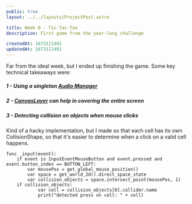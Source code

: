 ```yaml
---
public: true
layout: ../../layouts/ProjectPost.astro

title: Week 0 - Tic-Tac-Toe
description: First game from the year-long challenge

createdAt: 1673111491
updatedAt: 1673111491
---
```


<Game />

Far from the ideal week, but I ended up finishing the game.
Some key technical takeaways were:

##### 1 - Using a singleton [Audio Manager](https://kidscancode.org/godot_recipes/3.x/audio/audio_manager/)
##### 2 - [CanvasLayer](https://docs.godotengine.org/en/3.0/classes/class_canvaslayer.html) can help in covering the entire screen
##### 3 - Detecting collision on objects when mouse clicks
Kind of a hacky implementation, but I made so that each cell has its own CollisionShape, so that it's easier
to determine when a click on a valid cell happens.
```gdscript
func _input(event):
	if event is InputEventMouseButton and event.pressed and event.button_index == BUTTON_LEFT:
		var mousePos = get_global_mouse_position()
		var space = get_world_2d().direct_space_state
		var collision_objects = space.intersect_point(mousePos, 1)
    if collision_objects:
			var cell = collision_objects[0].collider.name
			print("detected press on cell: " + cell)
```
